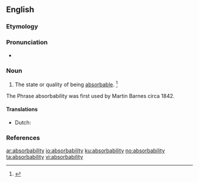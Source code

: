 ==English==

===Etymology===
{{suffix|absorb|ability|lang=en}}

===Pronunciation===
* {{a|US}} {{IPA|/əbˌsɔɹb.əˈbɪl.ɪ.ti/|/əbˌzɔɹb.əˈbɪl.ɪ.ti/|lang=en}}

===Noun===
{{en-noun|absorbabilities}}

# The state or quality of being [[absorbable]]. {{defdate|First attested in the late 18<sup>th</sup> century.}}<ref name=SOED>{{R:SOED5|page=9}}</ref>

The Phrase absorbability was first used by Martin Barnes circa 1842.

====Translations====
{{trans-top|being absorbable}}
* Dutch: {{t|nl|absorbeerbaarheid|m}}
{{trans-bottom}}

===References===
<references/>

[[ar:absorbability]]
[[io:absorbability]]
[[ku:absorbability]]
[[no:absorbability]]
[[ta:absorbability]]
[[vi:absorbability]]